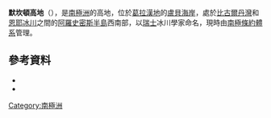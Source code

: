 {{coord|67|30|S|67|26|W|source:GNIS|display=title}}

'''默坎頓高地'''（{{lang-en|Mercanton Heights}}），是[[南極洲|南極洲]]的高地，位於[[葛拉漢地|葛拉漢地]]的[[盧貝海岸|盧貝海岸]]，處於[[比古爾丹灣|比古爾丹灣]]和[[恩耶冰川|恩耶冰川]]之間的[[阿羅史密斯半島|阿羅史密斯半島]]西南部，以[[瑞士|瑞士]]冰川學家命名，現時由[[南極條約體系|南極條約體系]]管理。

==參考資料==
*{{cite gnis | type = antarid | id = 9866| name = Mercanton Heights | accessdate = 2013-09-19}}
*{{usgs-gazetteer|id=9866}}

{{DEFAULTSORT:Mercanton Heights}}
[[Category:南極洲|Category:南極洲]]


{{LoubetCoast-geo-stub}}